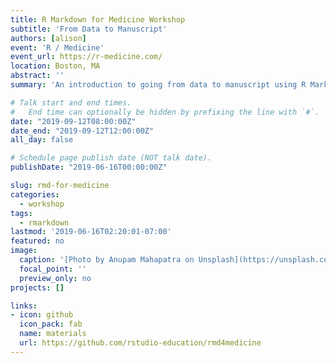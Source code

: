 ```yaml
---
title: R Markdown for Medicine Workshop
subtitle: 'From Data to Manuscript'
authors: [alison]
event: 'R / Medicine'
event_url: https://r-medicine.com/
location: Boston, MA
abstract: ''
summary: 'An introduction to going from data to manuscript using R Markdown'

# Talk start and end times.
#   End time can optionally be hidden by prefixing the line with `#`.
date: "2019-09-12T08:00:00Z"
date_end: "2019-09-12T12:00:00Z"
all_day: false

# Schedule page publish date (NOT talk date).
publishDate: "2019-06-16T00:00:00Z"

slug: rmd-for-medicine
categories:
  - workshop
tags:
  - rmarkdown
lastmod: '2019-06-16T02:20:01-07:00'
featured: no
image:
  caption: '[Photo by Anupam Mahapatra on Unsplash](https://unsplash.com/photos/Vz0RbclzG_w)'
  focal_point: ''
  preview_only: no
projects: []

links:
- icon: github
  icon_pack: fab
  name: materials
  url: https://github.com/rstudio-education/rmd4medicine
---
```

